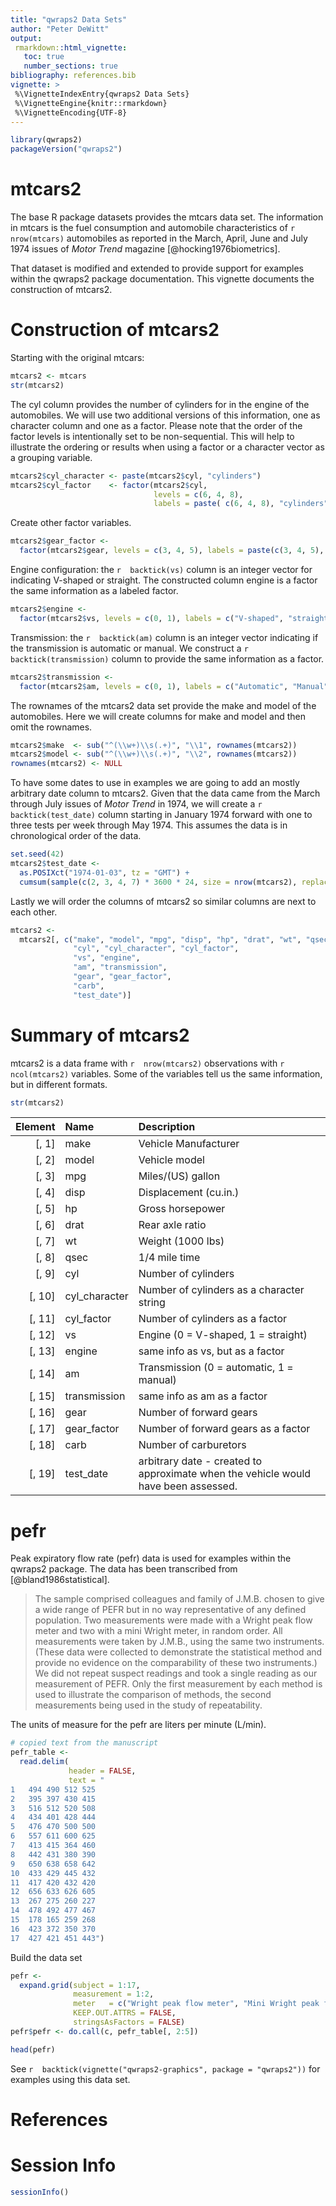 ```yaml
---
title: "qwraps2 Data Sets"
author: "Peter DeWitt"
output:
 rmarkdown::html_vignette:
   toc: true
   number_sections: true
bibliography: references.bib
vignette: >
 %\VignetteIndexEntry{qwraps2 Data Sets}
 %\VignetteEngine{knitr::rmarkdown}
 %\VignetteEncoding{UTF-8}
---
```



```r
library(qwraps2)
packageVersion("qwraps2")
```


# mtcars2

The base R package datasets provides the mtcars data set.  The information in
mtcars is the fuel consumption and automobile characteristics of
`r  nrow(mtcars)  `
automobiles as reported in the March, April, June and July 1974 issues of
_Motor Trend_ magazine [@hocking1976biometrics].

That dataset is modified and extended to provide support for examples within
the qwraps2 package documentation.  This vignette documents the construction
of mtcars2.

# Construction of mtcars2

Starting with the original mtcars:

```r
mtcars2 <- mtcars
str(mtcars2)
```


The cyl column provides the number of cylinders for in the engine of the
automobiles.  We will use two additional versions of this information, one as
character column and one as a factor.  Please note that the order of the
factor levels is intentionally set to be non-sequential.  This will help to
illustrate the ordering or results when using a factor or a character vector
as a grouping variable.

```r
mtcars2$cyl_character <- paste(mtcars2$cyl, "cylinders")
mtcars2$cyl_factor    <- factor(mtcars2$cyl,
                                levels = c(6, 4, 8),
                                labels = paste( c(6, 4, 8), "cylinders"))
```


Create other factor variables.

```r
mtcars2$gear_factor <-
  factor(mtcars2$gear, levels = c(3, 4, 5), labels = paste(c(3, 4, 5), "forward gears"))
```


Engine configuration: the
`r  backtick(vs)  `
column is an integer vector for indicating
V-shaped or straight.  The constructed column engine is a factor the same
information as a labeled factor.

```r
mtcars2$engine <-
  factor(mtcars2$vs, levels = c(0, 1), labels = c("V-shaped", "straight"))
```


Transmission: the
`r  backtick(am)  `
column is an integer vector indicating if the transmission is automatic or
manual.  We construct a
`r  backtick(transmission)  `
column to provide the same information as a factor.

```r
mtcars2$transmission <-
  factor(mtcars2$am, levels = c(0, 1), labels = c("Automatic", "Manual"))
```


The rownames of the mtcars2 data set provide the make and model of the
automobiles.  Here we will create columns for make and model and then omit
the rownames.

```r
mtcars2$make  <- sub("^(\\w+)\\s(.+)", "\\1", rownames(mtcars2))
mtcars2$model <- sub("^(\\w+)\\s(.+)", "\\2", rownames(mtcars2))
rownames(mtcars2) <- NULL
```


To have some dates to use in examples we are going to add an mostly
arbitrary date column to mtcars2.  Given that the data came from the March
through July issues of _Motor Trend_ in 1974, we will create a
`r  backtick(test_date)  `
column starting in January 1974 forward with one to three tests per week
through May 1974.  This assumes the data is in chronological order of the data.

```r
set.seed(42)
mtcars2$test_date <-
  as.POSIXct("1974-01-03", tz = "GMT") +
  cumsum(sample(c(2, 3, 4, 7) * 3600 * 24, size = nrow(mtcars2), replace = TRUE))
```


Lastly we will order the columns of mtcars2 so similar columns are next to
each other.

```r
mtcars2 <-
  mtcars2[, c("make", "model", "mpg", "disp", "hp", "drat", "wt", "qsec",
              "cyl", "cyl_character", "cyl_factor",
              "vs", "engine",
              "am", "transmission",
              "gear", "gear_factor",
              "carb",
              "test_date")]
```


# Summary of mtcars2

mtcars2 is a data frame with
`r  nrow(mtcars2)  `
observations with
`r  ncol(mtcars2)  `
variables.  Some of the variables tell us the same information, but in
different formats.

```r
str(mtcars2)
```


| Element | Name          | Description                                                                        |
| ------: | :------------ | :---------------------------------------                                           |
| [,  1]  | make          | Vehicle Manufacturer                                                               |
| [,  2]  | model         | Vehicle model                                                                      |
| [,  3]  | mpg           | Miles/(US) gallon                                                                  |
| [,  4]  | disp          | Displacement (cu.in.)                                                              |
| [,  5]  | hp            | Gross horsepower                                                                   |
| [,  6]  | drat          | Rear axle ratio                                                                    |
| [,  7]  | wt            | Weight (1000 lbs)                                                                  |
| [,  8]  | qsec          | 1/4 mile time                                                                      |
| [,  9]  | cyl           | Number of cylinders                                                                |
| [, 10]  | cyl_character | Number of cylinders as a character string                                          |
| [, 11]  | cyl_factor    | Number of cylinders as a factor                                                    |
| [, 12]  | vs            | Engine (0 = V-shaped, 1 = straight)                                                |
| [, 13]  | engine        | same info as vs, but as a factor                                                   |
| [, 14]  | am            | Transmission (0 = automatic, 1 = manual)                                           |
| [, 15]  | transmission  | same info as am as a factor                                                        |
| [, 16]  | gear          | Number of forward gears                                                            |
| [, 17]  | gear_factor   | Number of forward gears as a factor                                                |
| [, 18]  | carb          | Number of carburetors                                                              |
| [, 19]  | test_date     | arbitrary date - created to approximate when the vehicle would have been assessed. |


# pefr

Peak expiratory flow rate (pefr) data is used for examples within the qwraps2
package.  The data has been transcribed from [@bland1986statistical].

> The sample comprised colleagues and family of J.M.B. chosen to give a wide
> range of PEFR but in no way representative of any defined population. Two
> measurements were made with a Wright peak flow meter and two with a mini
> Wright meter, in random order. All measurements were taken by J.M.B., using
> the same two instruments. (These data were collected to demonstrate the
> statistical method and provide no evidence on the comparability of these two
> instruments.) We did not repeat suspect readings and took a single reading as
> our measurement of PEFR. Only the first measurement by each method is used to
> illustrate the comparison of methods, the second measurements being used in
> the study of repeatability.

The units of measure for the pefr are liters per minute (L/min).


```r
# copied text from the manuscript
pefr_table <-
  read.delim(
             header = FALSE,
             text = "
1	494	490	512	525
2	395	397	430	415
3	516	512	520	508
4	434	401	428	444
5	476	470	500	500
6	557	611	600	625
7	413	415	364	460
8	442	431	380	390
9	650	638	658	642
10	433	429	445	432
11	417	420	432	420
12	656	633	626	605
13	267	275	260	227
14	478	492	477	467
15	178	165	259	268
16	423	372	350	370
17	427	421	451	443")
```


Build the data set

```r
pefr <-
  expand.grid(subject = 1:17,
              measurement = 1:2,
              meter   = c("Wright peak flow meter", "Mini Wright peak flow meter"),
              KEEP.OUT.ATTRS = FALSE,
              stringsAsFactors = FALSE)
pefr$pefr <- do.call(c, pefr_table[, 2:5])

head(pefr)
```


See
`r  backtick(vignette("qwraps2-graphics", package = "qwraps2"))  `
for examples using this data set.

# References

<div id="refs"></div>

# Session Info

```r
sessionInfo()
```

